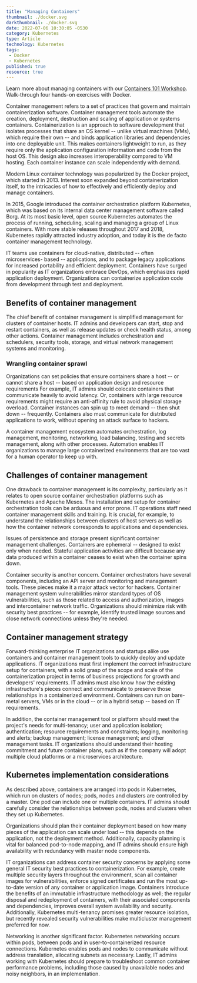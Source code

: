 ```yaml
---
title: "Managing Containers"
thumbnail: ./docker.svg
darkthumbnail: ./docker.svg
date: 2022-07-06 10:30:05 -0530
category: Kubernetes
type: Article
technology: Kubernetes
tags:
 - Docker
 - Kubernetes
published: true
resource: true
---
```



<ResourcesWrapper>
<div className="intro">
  <p>Learn more about managing containers with our <a className="blog" href="https://github.com/layer5io/containers-101-workshop">Containers 101 Workshop</a>. Walk-through four hands-on exercises with Docker.</p>
</div>

<p>
Container management refers to a set of practices that govern and maintain containerization software. Container management tools automate the creation, deployment, destruction and scaling of application or systems containers.
Containerization is an approach to software development that isolates processes that share an OS kernel -- unlike virtual machines (VMs), which require their own -- and binds application libraries and dependencies into one deployable unit. This makes containers lightweight to run, as they require only the application configuration information and code from the host OS. This design also increases interoperability compared to VM hosting. Each container instance can scale independently with demand.
</p>
<p>
Modern Linux container technology was popularized by the Docker project, which started in 2013. Interest soon expanded beyond containerization itself, to the intricacies of how to effectively and efficiently deploy and manage containers.
</p>
<p>
In 2015, Google introduced the container orchestration platform Kubernetes, which was based on its internal data center management software called Borg. At its most basic level, open source Kubernetes automates the process of running, scheduling, scaling and managing a group of Linux containers. With more stable releases throughout 2017 and 2018, Kubernetes rapidly attracted industry adoption, and today it is the de facto container management technology.
</p>
<p>
IT teams use containers for cloud-native, distributed -- often microservices- based -- applications, and to package legacy applications for increased portability and efficient deployment. Containers have surged in popularity as IT organizations embrace DevOps, which emphasizes rapid application deployment. Organizations can containerize application code from development through test and deployment.
</p>
<h2>Benefits of container management</h2>
<p>
The chief benefit of container management is simplified management for clusters of container hosts. IT admins and developers can start, stop and restart containers, as well as release updates or check health status, among other actions. Container management includes orchestration and schedulers, security tools, storage, and virtual network management systems and monitoring.
</p>

<h3>Wrangling container sprawl</h3>
<p>
  Organizations can set policies that ensure containers share a host -- or cannot share a host -- based on application design and resource requirements For example, IT admins should colocate containers that communicate heavily to avoid latency. Or, containers with large resource requirements might require an anti-affinity rule to avoid physical storage overload. Container instances can spin up to meet demand -- then shut down -- frequently. Containers also must communicate for distributed applications to work, without opening an attack surface to hackers.
</p>
<p> 
A container management ecosystem automates orchestration, log management, monitoring, networking, load balancing, testing and secrets management, along with other processes. Automation enables IT organizations to manage large containerized environments that are too vast for a human operator to keep up with.
</p>

<h2>Challenges of container management</h2>
<p>
One drawback to container management is its complexity, particularly as it relates to open source container orchestration platforms such as Kubernetes and Apache Mesos. The installation and setup for container orchestration tools can be arduous and error prone. IT operations staff need container management skills and training. It is crucial, for example, to understand the relationships between clusters of host servers as well as how the container network corresponds to applications and dependencies.
</p>
<p>
Issues of persistence and storage present significant container management challenges. Containers are ephemeral -- designed to exist only when needed. Stateful application activities are difficult because any data produced within a container ceases to exist when the container spins down.
</p>
<p>
Container security is another concern. Container orchestrators have several components, including an API server and monitoring and management tools. These pieces make it a major attack vector for hackers. Container management system vulnerabilities mirror standard types of OS vulnerabilities, such as those related to access and authorization, images and intercontainer network traffic. Organizations should minimize risk with security best practices -- for example, identify trusted image sources and close network connections unless they're needed.
</p>



<h2>Container management strategy</h2>
<p>
Forward-thinking enterprise IT organizations and startups alike use containers and container management tools to quickly deploy and update applications. IT organizations must first implement the correct infrastructure setup for containers, with a solid grasp of the scope and scale of the containerization project in terms of business projections for growth and developers' requirements. IT admins must also know how the existing infrastructure's pieces connect and communicate to preserve those relationships in a containerized environment. Containers can run on bare-metal servers, VMs or in the cloud -- or in a hybrid setup -- based on IT requirements.
</p>
<p>
In addition, the container management tool or platform should meet the project's needs for multi-tenancy; user and application isolation; authentication; resource requirements and constraints; logging, monitoring and alerts; backup management; license management; and other management tasks. IT organizations should understand their hosting commitment and future container plans, such as if the company will adopt multiple cloud platforms or a microservices architecture.
</p>
<h2>Kubernetes implementation considerations</h2>
<p>
  As described above, containers are arranged into pods in Kubernetes, which run on clusters of nodes; pods, nodes and clusters are controlled by a master. One pod can include one or multiple containers. IT admins should carefully consider the relationships between pods, nodes and clusters when they set up Kubernetes.
</p>
<p>Organizations should plan their container deployment based on how many pieces of the application can scale under load -- this depends on the application, not the deployment method. Additionally, capacity planning is vital for balanced pod-to-node mapping, and IT admins should ensure high availability with redundancy with master node components.</p>
<p>IT organizations can address container security concerns by applying some general IT security best practices to containerization. For example, create multiple security layers throughout the environment, scan all container images for vulnerabilities, enforce signed certificates and run the most up-to-date version of any container or application image. Containers introduce the benefits of an immutable infrastructure methodology as well; the regular disposal and redeployment of containers, with their associated components and dependencies, improves overall system availability and security. Additionally, Kubernetes multi-tenancy promises greater resource isolation, but recently revealed security vulnerabilities make multicluster management preferred for now.
</p>
<p>
  Networking is another significant factor. Kubernetes networking occurs within pods, between pods and in user-to-containerized resource connections. Kubernetes enables pods and nodes to communicate without address translation, allocating subnets as necessary. Lastly, IT admins working with Kubernetes should prepare to troubleshoot common container performance problems, including those caused by unavailable nodes and noisy neighbors, in an implementation.
</p>

</ResourcesWrapper>